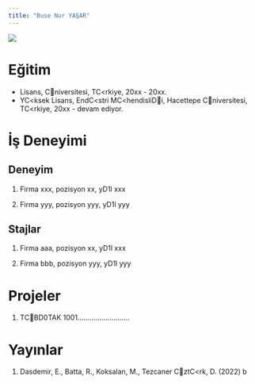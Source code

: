 ---
title: "Buse Nur YAŞAR"
---


![](/assets/images/vesikalik.jpeg){fig-align="center"}

# Eğitim

-   Lisans, 
Cniversitesi, TC<rkiye, 20xx - 20xx.
-   YC<ksek Lisans, EndC<stri MC<hendisliDi, Hacettepe Cniversitesi, TC<rkiye, 20xx - devam ediyor.

# İş Deneyimi

## Deneyim

1.  Firma xxx, pozisyon xx, yD1l xxx

2.  Firma yyy, pozisyon yyy, yD1l yyy

## Stajlar

1.  Firma aaa, pozisyon xx, yD1l xxx

2.  Firma bbb, pozisyon yyy, yD1l yyy

# Projeler

1.  TCBD0TAK 1001..........................

# Yayınlar

1.  Dasdemir, E., Batta, R., Koksalan, M., Tezcaner CztC<rk, D. (2022) b